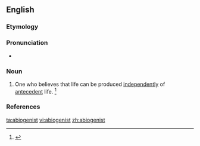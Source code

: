 ==English==

===Etymology===
{{suffix|abiogenesis|ist}}

===Pronunciation===
* {{a|US}} {{IPA|/ˌeɪ.baiˈɑ.dʒɛ.nəst/}}

===Noun===
{{en-noun}}
# {{context|biology}} One who believes that life can be produced [[independently]] of [[antecedent]] life. {{defdate|Late 19<sup>th</sup> century.}} <ref>{{reference-book | last =| first = | authorlink =  | coauthors =  | editor =Brown, Lesley  | others =  | title = The Shorter Oxford English Dictionary | origdate =  | origyear = 1933| origmonth =  | url =  | format =  | accessdate =  | accessyear =  | accessmonth =  | edition = 5th | date =  | year =2003| month =  | publisher =Oxford University Press  | location =Oxford, UK | language =  | id =  | doi = | isbn =978-0-19-860575-7 | lccn = | ol = | pages =4| chapter =  | chapterurl =  | quote =}}</ref>

===References===
<references/>

[[ta:abiogenist]]
[[vi:abiogenist]]
[[zh:abiogenist]]